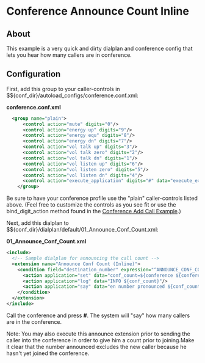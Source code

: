 
# Conference Announce Count Inline 

 

## About

  
This example is a very quick and dirty dialplan and conference config that lets you hear how many callers are in conference.  

## Configuration

First, add this group to your caller-controls in $${conf\_dir}/autoload\_configs/conference.conf.xml:

**conference.conf.xml**

```xml
  <group name="plain">
      <control action="mute" digits="0"/>
      <control action="energy up" digits="9"/>
      <control action="energy equ" digits="8"/>
      <control action="energy dn" digits="7"/>
      <control action="vol talk up" digits="3"/>
      <control action="vol talk zero" digits="2"/>
      <control action="vol talk dn" digits="1"/>
      <control action="vol listen up" digits="6"/>
      <control action="vol listen zero" digits="5"/>
      <control action="vol listen dn" digits="4"/>
      <control action="execute_application" digits="#" data="execute_extension ANNOUNCE_CONF_COUNT_PRIVATE XML default"/>
    </group>
```

Be sure to have your conference profile use the "plain" caller-controls listed above. (Feel free to customize the controls as you see fit or use the bind\_digit\_action method found in the [Conference Add Call Example](./Conference-Add-Call-Example_5046337.mdx#about).)

Next, add this dialplan to $${conf\_dir}/dialplan/default/01\_Announce\_Conf\_Count.xml:

**01\_Announce\_Conf\_Count.xml**

```xml
<include>
  <!-- Sample dialplan for announcing the call count -->
  <extension name="Announce Conf Count (Inline)">
    <condition field="destination_number" expression="^ANNOUNCE_CONF_COUNT_PRIVATE$">
      <action application="set" data="conf_count=${conference ${conference_name} list count}"/>
      <action application="log" data="INFO ${conf_count}"/>
      <action application="say" data="en number pronounced ${conf_count}"/>
    </condition>
  </extension>
</include>   
```

Call the conference and press **#**. The system will "say" how many callers are in the conference.

Note: You may also execute this announce extension prior to sending the caller into the conference in order to give him a count prior to joining.Make it clear that the number announced excludes the new caller because he hasn't yet joined the conference.

  

